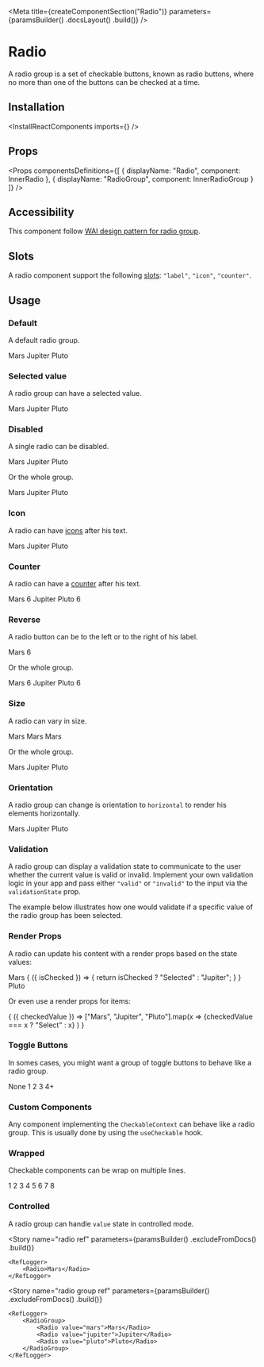 
<Meta
    title={createComponentSection("Radio")}
    parameters={paramsBuilder()
        .docsLayout(<ReactComponentsLayout sourcePath="/packages/react-components/src/radio/src" />)
        .build()}
/>

# Radio

A radio group is a set of checkable buttons, known as radio buttons, where no more than one of the buttons can be checked at a time.

## Installation

<InstallReactComponents imports={<Imports />} />

## Props

<Props
    componentsDefinitions={[
        { displayName: "Radio", component: InnerRadio },
        { displayName: "RadioGroup", component: InnerRadioGroup }
    ]}
/>

## Accessibility

This component follow [WAI design pattern for radio group](https://www.w3.org/TR/wai-aria-practices-1.1/#radiobutton).

## Slots

A radio component support the following [slots](?path=/docs/getting-started-slots--page): `"label"`, `"icon"`, `"counter"`.

## Usage

### Default

A default radio group.

<Preview>
    <Story name="default">
        <RadioGroup>
            <Radio value="mars">Mars</Radio>
            <Radio value="jupiter">Jupiter</Radio>
            <Radio value="pluto">Pluto</Radio>
        </RadioGroup>
    </Story>
</Preview>

### Selected value

A radio group can have a selected value.

<Preview>
    <Story name="selected">
        <RadioGroup defaultValue="jupiter">
            <Radio value="mars">Mars</Radio>
            <Radio value="jupiter">Jupiter</Radio>
            <Radio value="pluto">Pluto</Radio>
        </RadioGroup>
    </Story>
</Preview>

### Disabled

A single radio can be disabled.

<Preview>
    <Story name="disabled radio">
        <RadioGroup>
            <Radio disabled value="mars">Mars</Radio>
            <Radio value="jupiter">Jupiter</Radio>
            <Radio value="pluto">Pluto</Radio>
        </RadioGroup>
    </Story>
</Preview>

Or the whole group.

<Preview>
    <Story name="disabled group">
        <RadioGroup disabled>
            <Radio value="mars">Mars</Radio>
            <Radio value="jupiter">Jupiter</Radio>
            <Radio value="pluto">Pluto</Radio>
        </RadioGroup>
    </Story>
</Preview>

### Icon

A radio can have [icons](?path=/docs/materials-icons--page) after his text.

<Preview>
    <Story name="icon">
        <RadioGroup>
            <Radio value="mars">
                <Text>Mars</Text>
                <LightbulbIcon />
            </Radio>
            <Radio value="jupiter">
                <Text>Jupiter</Text>
                <IconGroup>
                    <LightbulbIcon /><LightbulbIcon />
                </IconGroup>
            </Radio>
            <Radio value="pluto">Pluto</Radio>
        </RadioGroup>
    </Story>
</Preview>

### Counter

A radio can have a [counter](?path=/docs/components-counter--default-story) after his text.

<Preview>
    <Story name="counter">
        <RadioGroup>
            <Radio value="mars">
                <Text>Mars</Text>
                <Counter>6</Counter>
            </Radio>
            <Radio value="jupiter">Jupiter</Radio>
            <Radio value="pluto">
                <Text>Pluto</Text>
                <Counter variant="divider">6</Counter>
            </Radio>
        </RadioGroup>
    </Story>
</Preview>

### Reverse

A radio button can be to the left or to the right of his label.

<Preview>
    <Story name="reverse radio">
        <Radio reverse value="mars">
            <Text>Mars</Text>
            <LightbulbIcon />
            <Counter>6</Counter>
        </Radio>
    </Story>
</Preview>

Or the whole group.

<Preview>
    <Story name="reverse group">
        <RadioGroup reverse>
            <Radio value="mars">
                <Text>Mars</Text>
                <LightbulbIcon />
                <Counter>6</Counter>
            </Radio>
            <Radio value="jupiter">Jupiter</Radio>
            <Radio value="pluto">
                <Text>Pluto</Text>
                <Counter variant="divider">6</Counter>
            </Radio>
        </RadioGroup>
    </Story>
</Preview>

### Size

A radio can vary in size.

<Preview>
    <Story name="size radio">
        <Inline align="end">
            <Radio size="sm" value="mars">Mars</Radio>
            <Radio value="mars">Mars</Radio>
            <Radio size="lg" value="mars">Mars</Radio>
        </Inline>
    </Story>
</Preview>

Or the whole group.

<Preview>
    <Story name="size group">
        <RadioGroup size="lg">
            <Radio value="mars">Mars</Radio>
            <Radio value="jupiter">Jupiter</Radio>
            <Radio value="pluto">Pluto</Radio>
        </RadioGroup>
    </Story>
</Preview>

### Orientation

A radio group can change is orientation to `horizontal` to render his elements horizontally.

<Preview>
    <Story name="orientation">
        <RadioGroup orientation="horizontal">
            <Radio value="mars">Mars</Radio>
            <Radio value="jupiter">Jupiter</Radio>
            <Radio value="pluto">Pluto</Radio>
        </RadioGroup>
    </Story>
</Preview>

### Validation

A radio group can display a validation state to communicate to the user whether the current value is valid or invalid. Implement your own validation logic in your app and pass either `"valid"` or `"invalid"` to the input via the `validationState` prop.

The example below illustrates how one would validate if a specific value of the radio group has been selected.

<FilePreview filePath="/radio/stories/ValueSelectedValidation">
    <ValueSelectedValidation />
</FilePreview>

### Render Props

A radio can update his content with a render props based on the state values:

<Preview>
    <Story name="radio render props">
        <RadioGroup>
            <Radio value="mars">Mars</Radio>
            <Radio value="jupiter">
                {
                    ({ isChecked }) => {
                        return isChecked ? "Selected" : "Jupiter";
                    }
                }
            </Radio>
            <Radio value="pluto">Pluto</Radio>
        </RadioGroup>
    </Story>
</Preview>

Or even use a render props for items:

<Preview>
    <Story name="group render props">
        <RadioGroup>
            {
                ({ checkedValue }) =>
                    ["Mars", "Jupiter", "Pluto"].map(x =>
                        <Radio
                            className={ checkedValue === x ? "primary-500" : undefined }
                            value={x}
                        >
                            {checkedValue === x ? "Select" : x}
                        </Radio>
                    )
            }
        </RadioGroup>
    </Story>
</Preview>

### Toggle Buttons

In somes cases, you might want a group of toggle buttons to behave like a radio group.

<Preview>
    <Story name="toggle buttons">
        <RadioGroup gap={2} orientation="horizontal">
            <ToggleButton value="none" variant="outline">None</ToggleButton>
            <ToggleButton value="1" variant="outline" shape="circular">1</ToggleButton>
            <ToggleButton value="2" variant="outline" shape="circular">2</ToggleButton>
            <ToggleButton value="3" variant="outline" shape="circular">3</ToggleButton>
            <ToggleButton value="4+" variant="outline" shape="circular">4+</ToggleButton>
        </RadioGroup>
    </Story>
</Preview>

### Custom Components

Any component implementing the `CheckableContext` can behave like a radio group. This is usually done by using the `useCheckable` hook.

<FilePreview filePath="/radio/stories/CustomGroup">
    <CustomGroup />
</FilePreview>

### Wrapped

Checkable components can be wrap on multiple lines.

<Preview>
    <Story name="wrap toggle buttons">
        <div style={{ width: "200px" }}>
            <RadioGroup wrap gap={2} orientation="horizontal">
                <ToggleButton value="1" variant="outline" shape="circular">1</ToggleButton>
                <ToggleButton value="2" variant="outline" shape="circular">2</ToggleButton>
                <ToggleButton value="3" variant="outline" shape="circular">3</ToggleButton>
                <ToggleButton value="4" variant="outline" shape="circular">4</ToggleButton>
                <ToggleButton value="5" variant="outline" shape="circular">5</ToggleButton>
                <ToggleButton value="6" variant="outline" shape="circular">6</ToggleButton>
                <ToggleButton value="7" variant="outline" shape="circular">7</ToggleButton>
                <ToggleButton value="8" variant="outline" shape="circular">8</ToggleButton>
            </RadioGroup>
        </div>
    </Story>
</Preview>

### Controlled

A radio group can handle `value` state in controlled mode.

<FilePreview filePath="/radio/stories/ControlledRadioGroup">
    <ControlledRadioGroup />
</FilePreview>

<Story
    name="radio ref"
    parameters={paramsBuilder()
        .excludeFromDocs()
        .build()}
>
    <RefLogger>
        <Radio>Mars</Radio>
    </RefLogger>
</Story>

<Story
    name="radio group ref"
    parameters={paramsBuilder()
        .excludeFromDocs()
        .build()}
>
    <RefLogger>
        <RadioGroup>
            <Radio value="mars">Mars</Radio>
            <Radio value="jupiter">Jupiter</Radio>
            <Radio value="pluto">Pluto</Radio>
        </RadioGroup>
    </RefLogger>
</Story>
